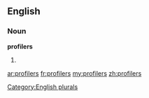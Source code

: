==English==

===Noun===
'''profilers'''

# {{plural of|[[profiler]]}}

[[Category:English plurals]]

[[ar:profilers]]
[[fr:profilers]]
[[my:profilers]]
[[zh:profilers]]